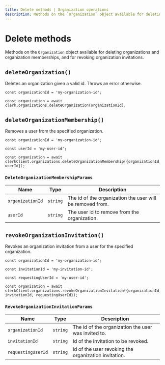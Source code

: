 ```yaml
---
title: Delete methods | Organization operations
description: Methods on the `Organization` object available for deleting organizations and organization memberships, and for revoking organization invitations.
---
```


# Delete methods

Methods on the `Organization` object available for deleting organizations and organization memberships, and for revoking organization invitations.

## `deleteOrganization()`

Deletes an organization given a valid id. Throws an error otherwise.

```tsx
const organizationId = 'my-organization-id';

const organization = await clerk.organizations.deleteOrganization(organizationId);
```

## `deleteOrganizationMembership()`

Removes a user from the specified organization.

```tsx
const organizationId = 'my-organization-id';

const userId = 'my-user-id';

const organization = await clerkClient.organizations.deleteOrganizationMembership({organizationId, userId});
```

### `DeleteOrganizationMembershipParams`

| Name | Type	| Description |
| --- | --- | --- |
| `organizationId` | `string` | The id of the organization the user will be removed from. |
| `userId` | `string` | The user id to remove from the organization. |

## `revokeOrganizationInvitation()`

Revokes an organization invitation from a user for the specified organization.

```tsx
const organizationId = 'my-organization-id';

const invitationId = 'my-invitation-id';

const requestingUserId = 'my-user-id';

const organization = await clerkClient.organizations.revokeOrganizationInvitation({organizationId, invitationId, requestingUserId});
```

### `RevokeOrganizationInvitationParams`

| Name | Type	| Description |
| --- | --- | --- |
| `organizationId` | `string` | The id of the organization the user was invited to. |
| `invitationId` | `string` | Id of the invitation to be revoked. |
| `requestingUserId` | `string` | Id of the user revoking the organization invitation. |